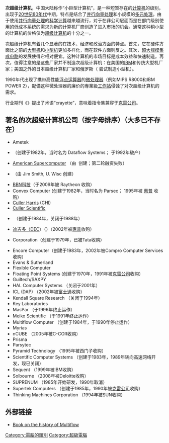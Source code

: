 {{noteTA
|G1 = IT
}}
'''次超级计算机'''，中国大陆称作“小巨型计算机”，是一种短暂存在的[[计算机|计算机]]的级别，出现于[[20世纪80年代|20世纪80年代]]中期，特点是结合了[[并行向量处理机|并行向量处理]]和小规模的[[多元處理|多元处理]]。由于使用[[并行向量处理机|并行向量处理]]的[[科学计算|科学计算]]越来越流行，对于在非公司层面而是在部门级别使用的低成本系统的需求为新的计算机厂商创造了进入市场的机会。通常这种稍小型的计算机的价格仅为[[超级计算机|超级计算机]]的十分之一。

次超级计算机有着几个显著的在技术、经济和政治方面的特点。首先，它在硬件方面比之前的[[大型机|大型机]]和[[小型机|小型机]]更加多样化，而在软件方面则反之。其次，[[超大规模集成电路|超大规模集成电路]]的发展使得它相对便宜。这种计算机的市场目标是成本效益和快速制造。再次，值得注意的是这些厂家并不制造次超级计算机：在美国的[[IBM|IBM]]和传统大型机厂家；美国之外的日本超级计算机厂家和俄罗斯（ 尝试制造小型机）。

1990年代出现了携带高性能[[浮点运算器|浮点运算器]]的[[微处理器|微处理器]]（例如MIPS R8000和IBM POWER 2），配備这种微处理器的廉价的專業級[[工作站|工作站]]侵蚀了对次超级计算机的需求。

行业期刊《{{tsl|en|Datamation|}}》提出了术语“crayette”，意味着指令集兼容于[[克雷公司|克雷公司]]。

== 著名的次超级计算机公司（按字母排序）（大多已不存在） ==
* Ametek
* {{tsl|en|Alliant Computer Systems|}} （创建于1982年，当时名为 Dataflow Systems； 于1992年破产）
* [[American_Supercomputer|American Supercomputer]] （由 {{tsl|en|Michael J. Flynn||Mike Flynn}} 创建；第二轮融资失败）
* {{tsl|en|Astronautics Corporation of America||Astronautics}} （由 Jim Smith, U. Wisc 创建）
* [[BBN科技|BBN科技]]（于2009年被 Raytheon 收购）
* Convex Computer (创建于1982年，当时名为 Parsec； 1995年被 [[惠普|惠普]] 收购）
* [[Culler_Harris|Culler Harris]] (CHI)
* [[Culler_Scientific|Culler Scientific]]
* {{tsl|en|Cydrome|}} （创建于1984年，关闭于1988年）
* [[迪吉多|迪吉多（DEC]]）（{{tsl|en|VAX 9000||VAX 9000}}）（2002年被[[惠普|惠普]]收购）
* {{tsl|en|Elxsi||Elxsi}} Corporation（创建于1979年，已被Tata收购）
* Encore Computer（创建于1983年，2002年被Compro Computer Services收购）
* Evans & Sutherland
* Flexible Computer
* Floating Point Systems (创建于1970年，1991年被[[克雷公司|克雷公司]]收购）
* Guiltech/SAXPY
* HAL Computer Systems （关闭于2001年）
* ICL (DAP) （2002年被[[富士通|富士通]]收购）
* Kendall Square Research （关闭于1994年）
* Key Laboratories
* MasPar （于1996年终止运作）
* Meiko Scientific （于1991年终止运作）
* Multiflow Computer （创建于1984年，于1990年停止运作）
* Myrias
* nCUBE （2005年被C-COR收购）
* Prisma
* Parsytec
* Pyramid Technology （1995年被西门子收购）
* Scientific Computer Systems （创建于1983年，1989年转向高速网络开发，现已关闭）
* Sequent （1999年被IBM收购）
* Solbourne （2008年被Deloitte收购）
* SUPRENUM （1985年开始研发，1990年取消）
* Supertek Computers （创建于1985年，1990年被[[克雷公司|克雷公司]]收购）
* Thinking Machines Corporation （1994年被SUN收购）

== 外部链接 ==
* [http://www.multiflowthebook.com Book on the history of Multiflow] {{Wayback|url=http://www.multiflowthebook.com/ |date=20210126114439 }}
[[Category:電腦的類別|Category:電腦的類別]]
[[Category:超級電腦|Category:超級電腦]]

{{Computer sizes}}